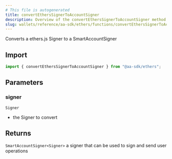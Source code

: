 ```yaml
---
# This file is autogenerated
title: convertEthersSignerToAccountSigner
description: Overview of the convertEthersSignerToAccountSigner method
slug: wallets/reference/aa-sdk/ethers/functions/convertEthersSignerToAccountSigner
---
```


Converts a ethers.js Signer to a SmartAccountSigner

## Import

```ts
import { convertEthersSignerToAccountSigner } from "@aa-sdk/ethers";
```

## Parameters

### signer

`Signer`

- the Signer to convert

## Returns

`SmartAccountSigner<Signer>`
a signer that can be used to sign and send user operations
